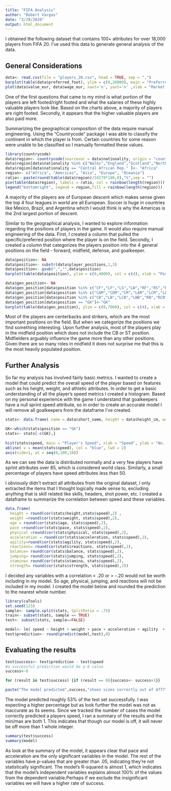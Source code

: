 ```yaml
---
title: "FIFA Analysis"
author: "Robert Vargas"
date: "3/29/2020"
output: html_document
---
```

I obtained the following dataset that contains 100+ attributes for over 18,000 players from FIFA 20. I've used this data to generate general analysis of the data.

## General Considerations
```r
data<- read.csv(file = "players_20.csv", head = TRUE, sep = ",")
barplot(table(data$preferred_foot), ylim = c(0,20000), main = "Preferred Foot")
plot(data$value_eur, data$wage_eur, xaxt='n', yaxt='n' ,xlab = "Market Value of Players (EUR)", ylab = "Wage of Players (EUR)", main = "Relationship of Market Value with Wages")
```

One of the first questions that came to my mind is what portion of the players are left footed/right footed and what the salaries of these highly valuable players look like. Based on the charts above, a majority of players are right footed. Secondly, it appears that the higher valuable players are also paid more.

Summarizing the geographical composition of the data require manual engineering. Using the "Countrycode" package I was able to classify the continent in which the player is from. Certain countries for some reason were unable to be classified so I manually formatted these values.
```r
library(countrycode)
data$region<- countrycode(sourcevar = data$nationality, origin = "country.name", destination = "continent")
data$region[data$nationality %in% c("Wales","England","Scotland","Northern Ireland","Kosovo")]<- "Europe"
data$region[data$nationality == "Central African Rep." ]<- "Africa"
region<- c("Africa", "Americas", "Asia", "Europe", "Oceania")
ratio<- paste(round(table(data$region)/18278*100,0),"%",sep = "")
pie(table(data$region), labels = ratio, col = rainbow(length(region)))
legend("bottomright", legend = region,fill = rainbow(length(region))) 
```

A majority of the players are of European descent which makes sense given the top 4 four leagues in world are all European. Soccer is huge in countries like Mexico, Brazil, and Argentina which I would think is why the Americas is the 2nd largest portion of descent.

Similar to the geographical analysis, I wanted to explore information regarding the positions of players in the game. It would also require manual engineering of the data. First, I created a column that pulled the specific/preferred position where the player is on the field. Secondly, I created a column that categorizes the players position into the 4 general positions on the field - forward, midfield, defense, and goalkeeper.
```r
data$position<- NA
data$position<- substr(data$player_positions,1,3)
data$position<- gsub(",","",data$position)
barplot(table(data$position), ylim = c(0,4000), col = c(4), xlab = "Position on the Field", ylab = "No. of Players", las = 2, cex.names = .75)

data$gen_position<- NA
data$gen_position[data$position %in% c("CF","LF","LS","LW","RF","RS","RW","ST")]<- "FWD"
data$gen_position[data$position %in% c("CAM","CDM","CM","LAM","LCM","LDM", "LM","RAM","RCM","RDM","RM")]<- "MID"
data$gen_position[data$position %in% c("CB","LB","LCB","LWB","RB","RCB","RWB")]<- "DEF"
data$gen_position[data$position == "GK"]<-"GK"
barplot(table(data$gen_position), ylim = c(0,7000), col = c(4), xlab = "Position on the Field", ylab = "No. of Players")
```

Most of the players are centerbacks and strikers, which are the most important positions on the field. But when we categorize the positions we find something interesting. Upon further analysis, most of the players play in the midfield position which does not include the CB or ST position. Midfielders arguably influence the game more than any other positions. Given there are so many roles in midfield it does not surprise me that this is the most heavily populated position.

## Further Analysis
So far my analysis has involved fairly basic metrics. I wanted to create a model that could predict the overall speed of the player based on features such as his height, weight, and athletic attributes. In order to get a basic understanding of all the player's speed metrics I created a histogram. Based on my personal experience with the game I understand that goalkeepers have a null sprint speed attribute, so in order to create an accurate model I will remove all goalkeepers from the dataframe I've created.
```r
stats<- data.frame( name = data$short_name, height = data$height_cm, weight = data$weight_kg,age = data$age, region = data$region, position = data$gen_position, overall = data$overall, pace = data$pace,physical = data$physic, acceleration = data$movement_acceleration, speed = data$movement_sprint_speed, agility = data$movement_agility, reactions = data$movement_reactions, balance = data$movement_balance, jumping = data$power_jumping,stamina = data$power_stamina ,strength = data$power_strength)

GK<-which(stats$position == "GK")
stats<- stats[-c(GK),]
 
hist(stats$speed, main = "Player's Speed", xlab = "Speed", ylab = "No. of Players", labels = TRUE, ylim = c(0,3500))
abline( v = mean(stats$speed), col = "blue", lwd = 2)
axis(side=1, at = seq(0,100,10))
```

As we can see the data is distributed normally and a very few players have sprint attributes over 85, which is considered world class. Similarly, a small percentage of players have speed attributes less than 50.

I obviously didn't extract all attributes from the original dataset, I only extracted the items that I thought logically made sense to, excluding anything that is skill related like skills, headers, shot power, etc. I created a dataframe to summarize the correlation between speed and these variables.

```r
data.frame(
  height = round(cor(stats$height,stats$speed),2) ,
  weight =round(cor(stats$weight, stats$speed),2),
  age = round(cor(stats$age, stats$speed),2),
  pace =round(cor(stats$pace, stats$speed),2),
  physical =round(cor(stats$physical, stats$speed),2),
  acceleration = round(cor(stats$acceleration, stats$speed),2),
  agility=round(cor(stats$agility, stats$speed),2),
  reactions= round(cor(stats$reactions, stats$speed),2),
  balance= round(cor(stats$balance, stats$speed),2),
  jumping= round(cor(stats$jumping, stats$speed),2),
  stamina= round(cor(stats$stamina, stats$speed),2),
  strength= round(cor(stats$strength, stats$speed),2))
```

I decided any variables with a correlation < .20 or > -.20 would not be worth including in my model. So age, physical, jumping, and reactions will not be included in my model. I created the model below and rounded the prediction to the nearest whole number.

```r
library(caTools)
set.seed(123)
sample<- sample.split(stats, SplitRatio = .75)
train<- subset(stats, sample == TRUE)
test<- subset(stats, sample==FALSE)

model<- lm( speed ~ height + weight + pace + acceleration + agility  + balance  + stamina + strength, data = train)
test$prediction<- round(predict(model,test),0)
```

## Evaluating the results
```r
test$success<- test$prediction - test$speed
#a successful prediction would be a 0 value
success<-0

for (result in test$success) {if (result == 0){success<- success+1}}

paste("The model predicted",success,"shoes sizes correctly out of 4777")
```

The model predicted roughly 53% of the test set successfully. I was expecting a higher percentage but as look further the model was not as inaccurate  as its seems. Since we tracked the number of cases the model correctly predicted a players speed, I ran a summary of the results and the min/max are both 1. This indicates that though our model is off, it will never be off more than 1 whole integer. 


```r
summary(test$success)
summary(model)
```
 
 As look at the summary of the model, it appears clear that pace and acceleration are the only significant variables in the model. The rest of the variables have p-values that are greater than .05, indicating they're not statistically significant. The model's R-squared is almost 1, which indicates that the model's independent variables explains almost 100% of the values from the dependent variable.Perhaps if we exclude the insignificant variables we will have a higher rate of success.
